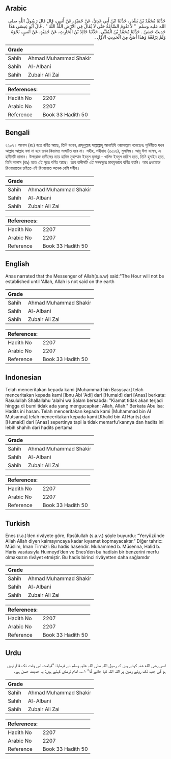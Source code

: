 ## Arabic


<div dir="rtl" lang="ar" style={{fontSize:'larger',backgroundColor:'#f8f9fa',padding:20}}>
حَدَّثَنَا مُحَمَّدُ بْنُ بَشَّارٍ، حَدَّثَنَا ابْنُ أَبِي عَدِيٍّ، عَنْ حُمَيْدٍ، عَنْ أَنَسٍ، قَالَ قَالَ رَسُولُ اللَّهِ صلى الله عليه وسلم ‏ "‏ لاَ تَقُومُ السَّاعَةُ حَتَّى لاَ يُقَالَ فِي الأَرْضِ اللَّهُ اللَّهُ ‏"‏ ‏.‏ قَالَ أَبُو عِيسَى هَذَا حَدِيثٌ حَسَنٌ ‏.‏ حَدَّثَنَا مُحَمَّدُ بْنُ الْمُثَنَّى، حَدَّثَنَا خَالِدُ بْنُ الْحَارِثِ، عَنْ حُمَيْدٍ، عَنْ أَنَسٍ، نَحْوَهُ وَلَمْ يَرْفَعْهُ وَهَذَا أَصَحُّ مِنَ الْحَدِيثِ الأَوَّلِ ‏.‏
</div>
<div style={{backgroundColor:'#f8f9fa',padding:20, marginBottom: 10}}><table> <thead> <tr> <th>Grade</th> <th></th> </tr> </thead> <tbody> <tr><td>Sahih</td><td>Ahmad Muhammad Shakir</td></tr><tr><td>Sahih</td><td>Al-Albani</td></tr><tr><td>Sahih</td><td>Zubair Ali Zai</td></tr></tbody></table><table> <thead> <tr> <th>References:</th> <th></th> </tr> </thead> <tbody><tr><td>Hadith No</td><td>2207</td></tr><tr><td>Arabic No</td><td>2207</td></tr><tr><td>Reference</td><td>Book 33 Hadith 50</td></tr></tbody></table></div>

## Bengali


<div dir="ltr" lang="bn" style={{fontSize:'larger',backgroundColor:'#f8f9fa',padding:20}}>
২২০৭। আনাস (রাঃ) হতে বর্ণিত আছে, তিনি বলেন, রাসূলুল্লাহ সাল্লাল্লাহু আলাইহি ওয়াসাল্লাম বলেছেনঃ পৃথিবীতে যখন আল্লাহ আল্লাহ বলা না হবে তখন কিয়ামত সংঘটিত হবে না। সহীহ, সহীহাহ (৩০১৬), মুসলিম। আবূ ঈসা বলেন, এ হাদীসটি হাসান। উপরোক্ত হাদীসের ন্যায় হাদিস মুহাম্মাদ ইবনুল মুসান্না - খালিদ ইবনুল হারিস হতে, তিনি হুমাইদ হতে, তিনি আনাস (রাঃ) হতে এই সূত্রে বর্ণিত আছে। তবে হাদীসটি এই সনদসূত্রে মারফুভাবে বর্ণিত হয়নি। আর প্রথমোক্ত রিওয়ায়াতের চাইতে এই রিওয়ায়াত অনেক বেশি সহীহ।
</div>
<div style={{backgroundColor:'#f8f9fa',padding:20, marginBottom: 10}}><table> <thead> <tr> <th>Grade</th> <th></th> </tr> </thead> <tbody> <tr><td>Sahih</td><td>Ahmad Muhammad Shakir</td></tr><tr><td>Sahih</td><td>Al-Albani</td></tr><tr><td>Sahih</td><td>Zubair Ali Zai</td></tr></tbody></table><table> <thead> <tr> <th>References:</th> <th></th> </tr> </thead> <tbody><tr><td>Hadith No</td><td>2207</td></tr><tr><td>Arabic No</td><td>2207</td></tr><tr><td>Reference</td><td>Book 33 Hadith 50</td></tr></tbody></table></div>

## English


<div dir="ltr" lang="en" style={{fontSize:'larger',backgroundColor:'#f8f9fa',padding:20}}>
Anas narrated that the Messenger of Allah(s.a.w) said:"The Hour will not be established until 'Allah, Allah is not said on the earth
</div>
<div style={{backgroundColor:'#f8f9fa',padding:20, marginBottom: 10}}><table> <thead> <tr> <th>Grade</th> <th></th> </tr> </thead> <tbody> <tr><td>Sahih</td><td>Ahmad Muhammad Shakir</td></tr><tr><td>Sahih</td><td>Al-Albani</td></tr><tr><td>Sahih</td><td>Zubair Ali Zai</td></tr></tbody></table><table> <thead> <tr> <th>References:</th> <th></th> </tr> </thead> <tbody><tr><td>Hadith No</td><td>2207</td></tr><tr><td>Arabic No</td><td>2207</td></tr><tr><td>Reference</td><td>Book 33 Hadith 50</td></tr></tbody></table></div>

## Indonesian


<div dir="ltr" lang="id" style={{fontSize:'larger',backgroundColor:'#f8f9fa',padding:20}}>
Telah menceritakan kepada kami [Muhammad bin Basysyar] telah menceritakan kepada kami [Ibnu Abi 'Adi] dari [Humaid] dari [Anas] berkata: Rasulullah Shallallahu 'alaihi wa Salam bersabda: "Kiamat tidak akan terjadi hingga di bumi tidak ada yang mengucapkan: Allah, Allah." Berkata Abu Isa: Hadits ini hasan. Telah menceritakan kepada kami [Muhammad bin Al Mutsanna] telah menceritakan kepada kami [Khalid bin Al Harits] dari [Humaid] dari [Anas] sepertinya tapi ia tidak memarfu'kannya dan hadits ini lebih shahih dari hadits pertama
</div>
<div style={{backgroundColor:'#f8f9fa',padding:20, marginBottom: 10}}><table> <thead> <tr> <th>Grade</th> <th></th> </tr> </thead> <tbody> <tr><td>Sahih</td><td>Ahmad Muhammad Shakir</td></tr><tr><td>Sahih</td><td>Al-Albani</td></tr><tr><td>Sahih</td><td>Zubair Ali Zai</td></tr></tbody></table><table> <thead> <tr> <th>References:</th> <th></th> </tr> </thead> <tbody><tr><td>Hadith No</td><td>2207</td></tr><tr><td>Arabic No</td><td>2207</td></tr><tr><td>Reference</td><td>Book 33 Hadith 50</td></tr></tbody></table></div>

## Turkish


<div dir="ltr" lang="tr" style={{fontSize:'larger',backgroundColor:'#f8f9fa',padding:20}}>
Enes (r.a.)’den rivâyete göre, Rasûlullah (s.a.v.) şöyle buyurdu: “Yeryüzünde Allah Allah diyen kalmayıncaya kadar kıyamet kopmayacaktır.” Diğer tahric: Müslim, İman Tirmizî: Bu hadis hasendir. Muhammed b. Müsenna, Halid b. Haris vasıtasıyla Huımeyd’den ve Enes’den bu hadisin bir benzerini merfu olmaksızın rivâyet etmiştir. Bu hadis birinci rivâyetten daha sağlamdır
</div>
<div style={{backgroundColor:'#f8f9fa',padding:20, marginBottom: 10}}><table> <thead> <tr> <th>Grade</th> <th></th> </tr> </thead> <tbody> <tr><td>Sahih</td><td>Ahmad Muhammad Shakir</td></tr><tr><td>Sahih</td><td>Al-Albani</td></tr><tr><td>Sahih</td><td>Zubair Ali Zai</td></tr></tbody></table><table> <thead> <tr> <th>References:</th> <th></th> </tr> </thead> <tbody><tr><td>Hadith No</td><td>2207</td></tr><tr><td>Arabic No</td><td>2207</td></tr><tr><td>Reference</td><td>Book 33 Hadith 50</td></tr></tbody></table></div>

## Urdu


<div dir="rtl" lang="ur" style={{fontSize:'larger',backgroundColor:'#f8f9fa',padding:20}}>
انس رضی الله عنہ کہتے ہیں کہ رسول اللہ صلی اللہ علیہ وسلم نے فرمایا: ”قیامت اس وقت تک قائم نہیں ہو گی جب تک روئے زمین پر اللہ اللہ کہا جائے گا“ ۱؎۔ امام ترمذی کہتے ہیں: یہ حدیث حسن ہے۔
</div>
<div style={{backgroundColor:'#f8f9fa',padding:20, marginBottom: 10}}><table> <thead> <tr> <th>Grade</th> <th></th> </tr> </thead> <tbody> <tr><td>Sahih</td><td>Ahmad Muhammad Shakir</td></tr><tr><td>Sahih</td><td>Al-Albani</td></tr><tr><td>Sahih</td><td>Zubair Ali Zai</td></tr></tbody></table><table> <thead> <tr> <th>References:</th> <th></th> </tr> </thead> <tbody><tr><td>Hadith No</td><td>2207</td></tr><tr><td>Arabic No</td><td>2207</td></tr><tr><td>Reference</td><td>Book 33 Hadith 50</td></tr></tbody></table></div>